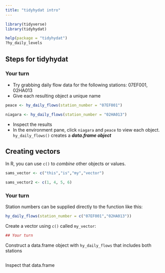 ```yaml
---
title: "tidyhydat intro"
---
```


<!-- 
This file Creative Commons Attribution 4.0 International License. 
See details at https://github.com/bcgov/intro-to-tidyhydat-and-tidyverse
-->

```r
library(tidyverse)
library(tidyhydat)
```

```r
help(package = "tidyhydat")
?hy_daily_levels
```

## Steps for tidyhydat
### Your turn
- Try grabbing daily flow data for the following stations: 07EF001, 02HA013
- Give each resulting object a unique name
```r
peace <- hy_daily_flows(station_number = "07EF001")

niagara <- hy_daily_flows(station_number = "02HA013")
```

- Inspect the results
- In the environment pane, click `niagara` and `peace` to view each object. `hy_daily_flows()` creates a ***data.frame object***

## Creating vectors
In R, you can use `c()` to *combine* other objects or values. 

```r
sams_vector <- c("this","is","my","vector")

sams_vector2 <- c(1, 4, 5, 6)
```

### Your turn 
Station numbers can be supplied directly to the function like this:
```r
hy_daily_flows(station_number = c("07EF001","02HA013"))
```

Create a vector using `c()` called `my_vector`:
```r
## Your turn
```

Construct a data.frame object with `hy_daily_flows` that includes both stations
```r

```


Inspect that data.frame 
```r

```




